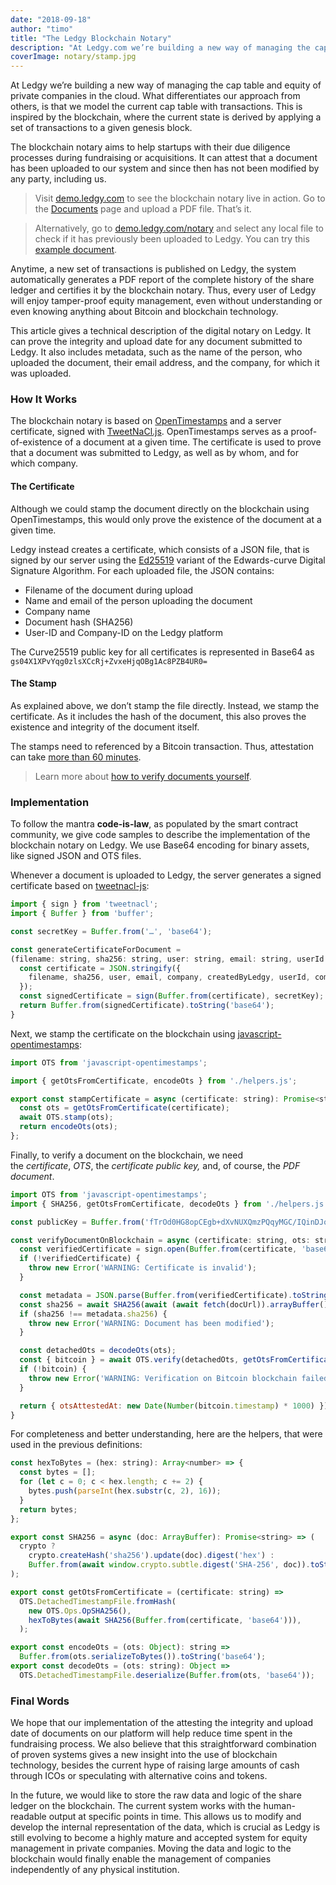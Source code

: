 ```yaml
---
date: "2018-09-18"
author: "timo"
title: "The Ledgy Blockchain Notary"
description: "At Ledgy.com we’re building a new way of managing the cap table and equity of private companies in the cloud. What differentiates our approach from others, is that we model the current cap table with transactions. This is inspired by the blockchain, where the current state is derived by applying a set of transactions to a given genesis block."
coverImage: notary/stamp.jpg
---
```


At Ledgy we’re building a new way of managing the cap table and equity of private companies in the cloud. What differentiates our approach from others, is that we model the current cap table with transactions. This is inspired by the blockchain, where the current state is derived by applying a set of transactions to a given genesis block.

The blockchain notary aims to help startups with their due diligence processes during fundraising or acquisitions. It can attest that a document has been uploaded to our system and since then has not been modified by any party, including us.

> Visit [demo.ledgy.com](https://demo.ledgy.com) to see the blockchain notary live in action. Go to the [Documents](https://demo.ledgy.com/XihSjPeB9BeP86TK2/documents) page and upload a PDF file. That’s it.

> Alternatively, go to [demo.ledgy.com/notary](https://demo.ledgy.com/notary) and select any local file to check if it has previously been uploaded to Ledgy. You can try this [example document](https://demo.ledgy.com/document/8eJ_K64Epos4_TLH6AuXt5).

Anytime, a new set of transactions is published on Ledgy, the system automatically generates a PDF report of the complete history of the share ledger and certifies it by the blockchain notary. Thus, every user of Ledgy will enjoy tamper-proof equity management, even without understanding or even knowing anything about Bitcoin and blockchain technology.

This article gives a technical description of the digital notary on Ledgy. It can prove the integrity and upload date for any document submitted to Ledgy. It also includes metadata, such as the name of the person, who uploaded the document, their email address, and the company, for which it was uploaded.

### How It Works

The blockchain notary is based on [OpenTimestamps](https://opentimestamps.org/) and a server certificate, signed with [TweetNaCl.js](https://tweetnacl.js.org/). OpenTimestamps serves as a proof-of-existence of a document at a given time. The certificate is used to prove that a document was submitted to Ledgy, as well as by whom, and for which company.

#### The Certificate

Although we could stamp the document directly on the blockchain using OpenTimestamps, this would only prove the existence of the document at a given time.

Ledgy instead creates a certificate, which consists of a JSON file, that is signed by our server using the [Ed25519](https://en.wikipedia.org/wiki/EdDSA#Ed25519) variant of the Edwards-curve Digital Signature Algorithm. For each uploaded file, the JSON contains:

-   Filename of the document during upload
-   Name and email of the person uploading the document
-   Company name
-   Document hash (SHA256)
-   User-ID and Company-ID on the Ledgy platform

The Curve25519 public key for all certificates is represented in Base64 as `gs04X1XPvYqg0zlsXCcRj+ZvxeHjqOBg1Ac8PZB4UR0=`

#### The Stamp

As explained above, we don’t stamp the file directly. Instead, we stamp the certificate. As it includes the hash of the document, this also proves the existence and integrity of the document itself.

The stamps need to referenced by a Bitcoin transaction. Thus, attestation can take [more than 60 minutes](https://blockchain.info/charts/avg-confirmation-time).

> Learn more about [how to verify documents yourself](/blog/verifying-documents-on-the-blockchain/).

### Implementation

To follow the mantra **code-is-law**, as populated by the smart contract community, we give code samples to describe the implementation of the blockchain notary on Ledgy. We use Base64 encoding for binary assets, like signed JSON and OTS files.

Whenever a document is uploaded to Ledgy, the server generates a signed certificate based on [tweetnacl-js](https://github.com/dchest/tweetnacl-js):

```javascript
import { sign } from 'tweetnacl';
import { Buffer } from 'buffer';

const secretKey = Buffer.from('…', 'base64');

const generateCertificateForDocument =
(filename: string, sha256: string, user: string, email: string, userId: string, companyId: string, createdByLedgy: boolean): string => {
  const certificate = JSON.stringify({
    filename, sha256, user, email, company, createdByLedgy, userId, companyId, version: '1.0.0',
  });
  const signedCertificate = sign(Buffer.from(certificate), secretKey);
  return Buffer.from(signedCertificate).toString('base64');
}
```

Next, we stamp the certificate on the blockchain using [javascript-opentimestamps](https://github.com/opentimestamps/javascript-opentimestamps):

```javascript
import OTS from 'javascript-opentimestamps';

import { getOtsFromCertificate, encodeOts } from './helpers.js';

export const stampCertificate = async (certificate: string): Promise<string> => {
  const ots = getOtsFromCertificate(certificate);
  await OTS.stamp(ots);
  return encodeOts(ots);
};
```

Finally, to verify a document on the blockchain, we need the *certificate*, *OTS*, the *certificate public key,* and, of course, the *PDF document*.

```javascript
import OTS from 'javascript-opentimestamps';
import { SHA256, getOtsFromCertificate, decodeOts } from './helpers.js';

const publicKey = Buffer.from('fTrOd0HG8opCEgb+dXvNUXQmzPQqyMGC/IQinDJof1g=', 'base64');

const verifyDocumentOnBlockchain = async (certificate: string, ots: string, docUrl: string) => {
  const verifiedCertificate = sign.open(Buffer.from(certificate, 'base64'), publickKey);
  if (!verifiedCertificate) {
    throw new Error('WARNING: Certificate is invalid');
  }

  const metadata = JSON.parse(Buffer.from(verifiedCertificate).toString());
  const sha256 = await SHA256(await (await fetch(docUrl)).arrayBuffer());
  if (sha256 !== metadata.sha256) {
    throw new Error('WARNING: Document has been modified');
  }

  const detachedOts = decodeOts(ots);
  const { bitcoin } = await OTS.verify(detachedOts, getOtsFromCertificate(certificate));
  if (!bitcoin) {
    throw new Error('WARNING: Verification on Bitcoin blockchain failed');
  }

  return { otsAttestedAt: new Date(Number(bitcoin.timestamp) * 1000) });
}
```

For completeness and better understanding, here are the helpers, that were used in the previous definitions:

```javascript
const hexToBytes = (hex: string): Array<number> => {
  const bytes = [];
  for (let c = 0; c < hex.length; c += 2) {
    bytes.push(parseInt(hex.substr(c, 2), 16));
  }
  return bytes;
};

export const SHA256 = async (doc: ArrayBuffer): Promise<string> => (
  crypto ?
    crypto.createHash('sha256').update(doc).digest('hex') :
    Buffer.from(await window.crypto.subtle.digest('SHA-256', doc)).toString('hex')
);

export const getOtsFromCertificate = (certificate: string) =>
  OTS.DetachedTimestampFile.fromHash(
    new OTS.Ops.OpSHA256(),
    hexToBytes(await SHA256(Buffer.from(certificate, 'base64'))),
  );

export const encodeOts = (ots: Object): string =>
  Buffer.from(ots.serializeToBytes()).toString('base64');
export const decodeOts = (ots: string): Object =>
  OTS.DetachedTimestampFile.deserialize(Buffer.from(ots, 'base64'));
```

### Final Words

We hope that our implementation of the attesting the integrity and upload date of documents on our platform will help reduce time spent in the fundraising process. We also believe that this straightforward combination of proven systems gives a new insight into the use of blockchain technology, besides the current hype of raising large amounts of cash through ICOs or speculating with alternative coins and tokens.

In the future, we would like to store the raw data and logic of the share ledger on the blockchain. The current system works with the human-readable output at specific points in time. This allows us to modify and develop the internal representation of the data, which is crucial as Ledgy is still evolving to become a highly mature and accepted system for equity management in private companies. Moving the data and logic to the blockchain would finally enable the management of companies independently of any physical institution.
